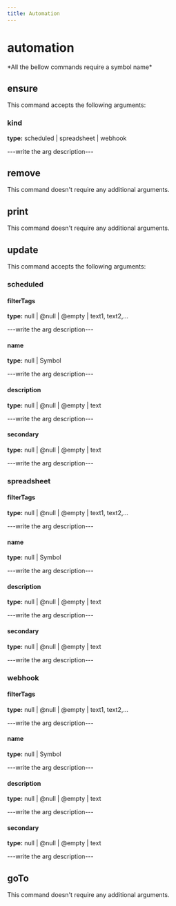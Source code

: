 ```yaml
---
title: Automation
---
```


# automation


  <Callout type="error" emoji="">
   *All the bellow commands require a symbol name*
  </Callout>

## ensure

This command accepts the following arguments:

### kind
**type:** scheduled | spreadsheet | webhook

---write the arg description---


## remove

This command doesn't require any additional arguments.


## print

This command doesn't require any additional arguments.


## update

This command accepts the following arguments:

### scheduled
#### filterTags
**type:** null | @null | @empty | text1, text2,...

---write the arg description---

#### name
**type:** null | Symbol

---write the arg description---

#### description
**type:** null | @null | @empty | text

---write the arg description---

#### secondary
**type:** null | @null | @empty | text

---write the arg description---

### spreadsheet
#### filterTags
**type:** null | @null | @empty | text1, text2,...

---write the arg description---

#### name
**type:** null | Symbol

---write the arg description---

#### description
**type:** null | @null | @empty | text

---write the arg description---

#### secondary
**type:** null | @null | @empty | text

---write the arg description---

### webhook
#### filterTags
**type:** null | @null | @empty | text1, text2,...

---write the arg description---

#### name
**type:** null | Symbol

---write the arg description---

#### description
**type:** null | @null | @empty | text

---write the arg description---

#### secondary
**type:** null | @null | @empty | text

---write the arg description---


## goTo


This command doesn't require any additional arguments.

